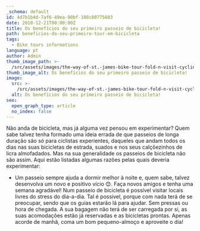 ```yaml
---
_schema: default
id: 4d7b1b4d-7af6-49ea-90bf-188c80775603
date: 2018-12-21T00:00:00Z
title: Os benefícios do seu primeiro passeio de bicicleta!
path: beneficios-do-seu-primeiro-tour-em-bicicleta
tags:
  - Bike tours informations
language: pt
author: Admin
thumb_image_path: >-
  /src/assets/images/the-way-of-st.-james-bike-tour-fold-n-visit-cycling-holidays-4323.jpg
thumb_image_alt: Os benefícios do seu primeiro passeio de bicicleta!
image:
  src: >-
    /src/assets/images/the-way-of-st.-james-bike-tour-fold-n-visit-cycling-holidays-4323.jpg
  alt: Os benefícios do seu primeiro passeio de bicicleta!
seo:
  open_graph_type: article
  no_index: false
---
```

Não anda de bicicleta, mas já alguma vez pensou em experimentar? Quem sabe
talvez tenha formado uma ideia errada de que passeios de longa duração são só
para ciclistas experientes, daqueles que andam todos os dias nas suas bicicletas
de estrada, suados e nos seus calçõezinhos de licra almofadados. Mas na sua
generalidade os passeios de bicicleta não são assim. Aqui estão listadas algumas
razões pelas quais deveria experimentar:

* Um passeio sempre ajuda a dormir melhor à noite e, quem sabe, talvez
  desenvolva um novo e positivo vício 😊. Faça novos amigos e tenha uma semana
  agradável! Num passeio de bicicleta é possível visitar locais livres do stress
  do dia-a-dia. Tal é possível, porque com nada terá de se preocupar, sendo que
  os guias estarão lá para ajudar. Sem pressas ou hora de chegada. A sua bagagem
  não terá de ser carregada por si, as suas acomodações estão já reservadas e as
  bicicletas prontas. Apenas acorde de manhã, coma um bom pequeno-almoço e
  aproveite o dia!